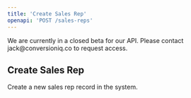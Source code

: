 ```yaml
---
title: 'Create Sales Rep'
openapi: 'POST /sales-reps'
---
```


<Note>
We are currently in a closed beta for our API. Please contact jack@conversioniq.co to request access.
</Note>

## Create Sales Rep

Create a new sales rep record in the system.